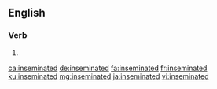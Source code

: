 ==English==

===Verb===
{{head|en|verb form}}

# {{en-past of|inseminate}}

[[ca:inseminated]]
[[de:inseminated]]
[[fa:inseminated]]
[[fr:inseminated]]
[[ku:inseminated]]
[[mg:inseminated]]
[[ja:inseminated]]
[[vi:inseminated]]